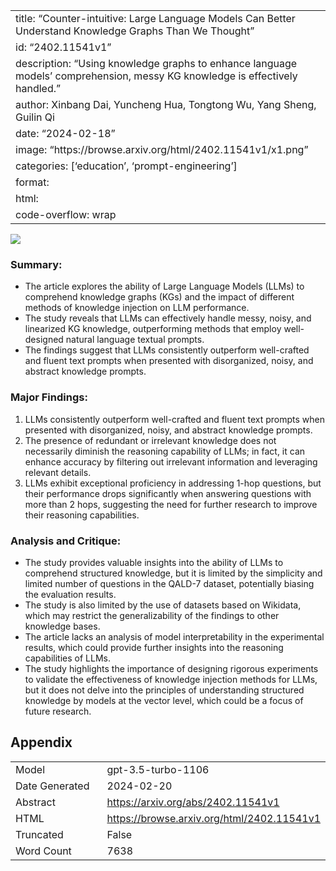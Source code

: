
---
title: "Counter-intuitive: Large Language Models Can Better Understand Knowledge Graphs Than We Thought"
id: "2402.11541v1"
description: "Using knowledge graphs to enhance language models' comprehension, messy KG knowledge is effectively handled."
author: Xinbang Dai, Yuncheng Hua, Tongtong Wu, Yang Sheng, Guilin Qi
date: "2024-02-18"
image: "https://browse.arxiv.org/html/2402.11541v1/x1.png"
categories: ['education', 'prompt-engineering']
format:
  html:
    code-overflow: wrap
---

![](https://browse.arxiv.org/html/2402.11541v1/x1.png)

### Summary:
- The article explores the ability of Large Language Models (LLMs) to comprehend knowledge graphs (KGs) and the impact of different methods of knowledge injection on LLM performance.
- The study reveals that LLMs can effectively handle messy, noisy, and linearized KG knowledge, outperforming methods that employ well-designed natural language textual prompts.
- The findings suggest that LLMs consistently outperform well-crafted and fluent text prompts when presented with disorganized, noisy, and abstract knowledge prompts.

### Major Findings:
1. LLMs consistently outperform well-crafted and fluent text prompts when presented with disorganized, noisy, and abstract knowledge prompts.
2. The presence of redundant or irrelevant knowledge does not necessarily diminish the reasoning capability of LLMs; in fact, it can enhance accuracy by filtering out irrelevant information and leveraging relevant details.
3. LLMs exhibit exceptional proficiency in addressing 1-hop questions, but their performance drops significantly when answering questions with more than 2 hops, suggesting the need for further research to improve their reasoning capabilities.

### Analysis and Critique:
- The study provides valuable insights into the ability of LLMs to comprehend structured knowledge, but it is limited by the simplicity and limited number of questions in the QALD-7 dataset, potentially biasing the evaluation results.
- The study is also limited by the use of datasets based on Wikidata, which may restrict the generalizability of the findings to other knowledge bases.
- The article lacks an analysis of model interpretability in the experimental results, which could provide further insights into the reasoning capabilities of LLMs.
- The study highlights the importance of designing rigorous experiments to validate the effectiveness of knowledge injection methods for LLMs, but it does not delve into the principles of understanding structured knowledge by models at the vector level, which could be a focus of future research.

## Appendix

|          |          |
|----------|----------|
| Model     | gpt-3.5-turbo-1106       |
| Date Generated     | 2024-02-20       |
| Abstract | [https://arxiv.org/abs/2402.11541v1](https://arxiv.org/abs/2402.11541v1)        |
| HTML     | [https://browse.arxiv.org/html/2402.11541v1](https://browse.arxiv.org/html/2402.11541v1)       |
| Truncated       | False       |
| Word Count       | 7638       |